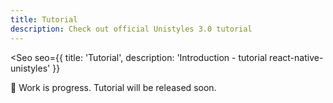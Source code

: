 ```yaml
---
title: Tutorial
description: Check out official Unistyles 3.0 tutorial
---
```



<Seo
    seo={{
        title: 'Tutorial',
        description: 'Introduction - tutorial react-native-unistyles'
    }}
>

🚧 Work is progress. Tutorial will be released soon.

</Seo>
